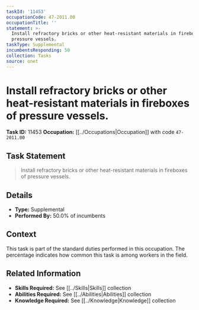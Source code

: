```yaml
---
taskId: '11453'
occupationCode: 47-2011.00
occupationTitle: ''
statement: >-
  Install refractory bricks or other heat-resistant materials in fireboxes of
  pressure vessels.
taskType: Supplemental
incumbentsResponding: 50
collection: Tasks
source: onet
---
```

# Install refractory bricks or other heat-resistant materials in fireboxes of pressure vessels.

**Task ID:** 11453
**Occupation:** [[../Occupations|Occupation]] with code `47-2011.00`

## Task Statement

> Install refractory bricks or other heat-resistant materials in fireboxes of pressure vessels.

## Details

- **Type:** Supplemental
- **Performed By:** 50.0% of incumbents

## Context

This task is part of the standard duties performed in this occupation. The percentage indicates how common this task is among workers in the field.

## Related Information

- **Skills Required:** See [[../Skills|Skills]] collection
- **Abilities Required:** See [[../Abilities|Abilities]] collection
- **Knowledge Required:** See [[../Knowledge|Knowledge]] collection
